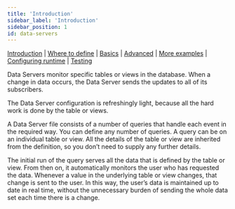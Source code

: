 ```yaml
---
title: 'Introduction'
sidebar_label: 'Introduction'
sidebar_position: 1
id: data-servers
---
```



[Introduction](/creating-applications/defining-your-application/user-interface/data-servers/data-servers/) | [Where to define](/creating-applications/defining-your-application/user-interface/data-servers/ds-where-to-define/) | [Basics](/creating-applications/defining-your-application/user-interface/data-servers/ds-technical-details/) |  [Advanced](/creating-applications/defining-your-application/user-interface/data-servers/ds-advanced-technical-details/) | [More examples](/creating-applications/defining-your-application/user-interface/data-servers/ds-more-examples/) | [Configuring runtime](/creating-applications/defining-your-application/user-interface/data-servers/ds-configure-runtime/) | [Testing](/creating-applications/defining-your-application/user-interface/data-servers/ds-testing/)


Data Servers monitor specific tables or views in the database. When a change in data occurs, the Data Server sends the updates to all of its subscribers.

The Data Server configuration is refreshingly light, because all the hard work is done by the table or views.

A Data Server file consists of a number of queries that handle each event in the required way. You can define any number of queries. A query can be on an individual table or view. All the details of the table or view are inherited from the definition, so you don’t need to supply any further details.

The initial run of the query serves all the data that is defined by the table or view. From then on, it automatically monitors the user who has requested the data. Whenever a value in the underlying table or view changes, that change is sent to the user. In this way, the user’s data is maintained up to date in real time, without the unnecessary burden of sending the whole data set each time there is a change.








